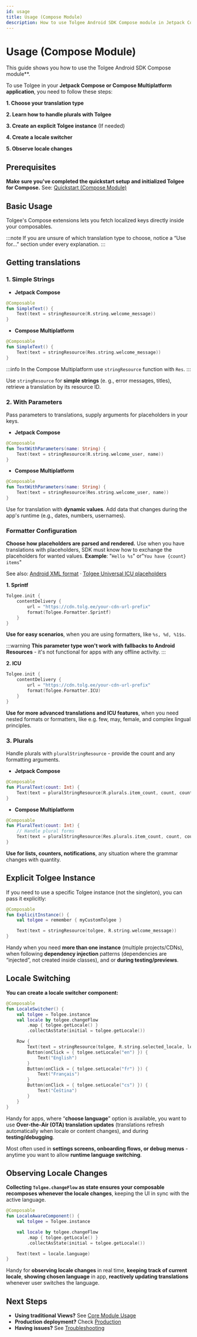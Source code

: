 ```yaml
---
id: usage
title: Usage (Compose Module)
description: How to use Tolgee Android SDK Compose module in Jetpack Compose and Compose Multiplatform applications
---
```


# Usage (Compose Module)

This guide shows you how to use the Tolgee Android SDK Compose module**.


To use Tolgee in your **Jetpack Compose or Compose Multiplatform application**, you need to follow these steps:

**1. Choose your translation type**

**2. Learn how to handle plurals with Tolgee**

**3. Create an explicit Tolgee instance** (If needed)

**4. Create a locale switcher**

**5. Observe locale changes**

## Prerequisites

**Make sure you've completed the quickstart setup and initialized Tolgee for Compose.** See: [Quickstart (Compose Module)](./quickstart.mdx)

## Basic Usage

Tolgee's Compose extensions lets you fetch localized keys directly inside your composables.

:::note
If you are unsure of which translation type to choose, notice a “Use for...” section under every explanation.
:::


## Getting translations

### 1. Simple Strings

- **Jetpack Compose**

```kotlin
@Composable
fun SimpleText() {
    Text(text = stringResource(R.string.welcome_message))
}
```

- **Compose Multiplatform**

```kotlin
@Composable
fun SimpleText() {
    Text(text = stringResource(Res.string.welcome_message))
}
```

:::info
In the Compose Multiplatform use `stringResource` function with `Res`.
:::

Use `stringResource` for **simple strings** (e. g., error messages, titles), retrieve a translation by its resource ID.

### 2. With Parameters

Pass parameters to translations, supply arguments for placeholders in your keys.

- **Jetpack Compose**

```kotlin
@Composable
fun TextWithParameters(name: String) {
    Text(text = stringResource(R.string.welcome_user, name))
}
```

- **Compose Multiplatform**

```kotlin
@Composable
fun TextWithParameters(name: String) {
    Text(text = stringResource(Res.string.welcome_user, name))
}
```

Use for translation with **dynamic values**. Add data that changes during the app's runtime (e.g., dates, numbers, usernames).

### Formatter Configuration

**Choose how placeholders are parsed and rendered.**
Use when you have translations with placeholders, SDK must know how to exchange the placeholders for wanted values.
**Example**: "`Hello %s`" or"`You have {count} items`"

See also: [Android XML format](/platform/formats/android_xml) · [Tolgee Universal ICU placeholders](/platform/translation_process/tolgee_universal_icu_placeholders)


**1. Sprintf**

```kotlin
Tolgee.init {
    contentDelivery {
        url = "https://cdn.tolg.ee/your-cdn-url-prefix"
        format(Tolgee.Formatter.Sprintf)
    }
}
```

**Use for easy scenarios**, when you are using formatters, like `%s, %d, %1$s`.

:::warning
**This parameter type won't work with fallbacks to Android Resources** - it's not functional for apps with any offline activity.
:::

**2.  ICU**

```kotlin
Tolgee.init {
    contentDelivery {
        url = "https://cdn.tolg.ee/your-cdn-url-prefix"
        format(Tolgee.Formatter.ICU)
    }
}
```

**Use for more advanced translations and ICU features**, when you need nested formats or formatters,
 like e.g. few, may, female, and complex lingual principles.

### 3. Plurals

Handle plurals with `pluralStringResource` - provide the count and any formatting arguments.

- **Jetpack Compose**

```kotlin
@Composable
fun PluralText(count: Int) {
    Text(text = pluralStringResource(R.plurals.item_count, count, count))
}
```

- **Compose Multiplatform**

```kotlin
@Composable
fun PluralText(count: Int) {
    // Handle plural forms
    Text(text = pluralStringResource(Res.plurals.item_count, count, count))
}
```

**Use for lists, counters, notifications**, any situation where the grammar changes with quantity.


## Explicit Tolgee Instance

If you need to use a specific Tolgee instance (not the singleton), you can pass it explicitly:

```kotlin
@Composable
fun ExplicitInstance() {
    val tolgee = remember { myCustomTolgee }

    Text(text = stringResource(tolgee, R.string.welcome_message))
}
```

Handy when you need **more than one instance** (multiple projects/CDNs), when following **dependency injection** patterns (dependencies are “injected”, not created inside classes), and or **during testing/previews**.

## Locale Switching

**You can create a locale switcher component:**

```kotlin
@Composable
fun LocaleSwitcher() {
    val tolgee = Tolgee.instance
    val locale by tolgee.changeFlow
        .map { tolgee.getLocale() }
        .collectAsState(initial = tolgee.getLocale())

    Row {
        Text(text = stringResource(tolgee, R.string.selected_locale, locale.language))
        Button(onClick = { tolgee.setLocale("en") }) {
            Text("English")
        }
        Button(onClick = { tolgee.setLocale("fr") }) {
            Text("Français")
        }
        Button(onClick = { tolgee.setLocale("cs") }) {
            Text("Čeština")
        }
    }
}
```

Handy for apps, where “**choose language**” option is available, you want to use **Over‑the‑Air (OTA) translation updates** (translations refresh automatically when locale or content changes), and during **testing/debugging**.

Most often used in **settings screens, onboarding flows, or debug menus** - anytime you want to allow **runtime language switching**.

## Observing Locale Changes

**Collecting `Tolgee.changeFlow` as state ensures your composable recomposes whenever the locale changes**, 
keeping the UI in sync with the active language.

```kotlin
@Composable
fun LocaleAwareComponent() {
    val tolgee = Tolgee.instance

    val locale by tolgee.changeFlow
        .map { tolgee.getLocale() }
        .collectAsState(initial = tolgee.getLocale())

    Text(text = locale.language)
}
```

Handy for **observing locale changes** in real time, **keeping track of current locale**, **showing chosen language** in app, **reactively updating translations** whenever user switches the language.

## Next Steps

- **Using traditional Views?** See [Core Module Usage](/android-sdk/core-module/usage)
- **Production deployment?** Check [Production](/android-sdk/production)
- **Having issues?** See [Troubleshooting](./troubleshooting.mdx)
